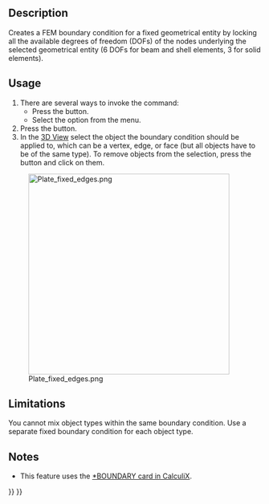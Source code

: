 <languages/>

{{Docnav
|[[FEM_ConstraintTransform|Local Coordinate System]]
|[[FEM_ConstraintRigidBody|Rigid Body Constraint]]
|[[FEM_Workbench|FEM]]
|IconL=FEM_ConstraintTransform.svg
|IconR=FEM_ConstraintRigidBody.svg
|IconC=Workbench_FEM.svg
}}

{{GuiCommandContainer|
{{GuiCommand
|Name=FEM ConstraintFixed
|MenuLocation=Model → Mechanical Boundary Conditions and Loads → Fixed Boundary Condition
|Workbenches=[[FEM_Workbench|FEM]]
|SeeAlso=[[FEM_ConstraintContact|FEM Constraint contact]]
}}
{{GuiCommandFemInfo
|Solvers=All
}}
}}

==Description==

Creates a FEM boundary condition for a fixed geometrical entity by locking all the available degrees of freedom (DOFs) of the nodes underlying the selected geometrical entity (6 DOFs for beam and shell elements, 3 for solid elements).

==Usage==

# There are several ways to invoke the command:
#* Press the {{Button|[[Image:FEM_ConstraintFixed.svg|16px]] [[FEM_ConstraintFixed|Fixed Boundary Condition]]}} button.
#* Select the {{MenuCommand|Model → Mechanical Boundary Conditions and Loads → [[Image:FEM_ConstraintFixed.svg|16px]] Fixed Boundary Condition}} option from the menu.
# Press the {{Button|Add}} button.
# In the [[3D_View|3D View]] select the object the boundary condition should be applied to, which can be a vertex, edge, or face (but all objects have to be of the same type). To remove objects from the selection, press the {{Button|Remove}} button and click on them.

[[Image:Plate_fixed_edges.png|400px]]

{{Caption|Square plate fixed (clamped) on all edges.}}

==Limitations==

You cannot mix object types within the same boundary condition. Use a separate fixed boundary condition for each object type.

==Notes==

* This feature uses the [https://web.mit.edu/calculix_v2.7/CalculiX/ccx_2.7/doc/ccx/node163.html *BOUNDARY card in CalculiX].


{{Docnav
|[[FEM_ConstraintTransform|Local Coordinate System]]
|[[FEM_ConstraintRigidBody|Rigid Body Constraint]]
|[[FEM_Workbench|FEM]]
|IconL=FEM_ConstraintTransform.svg
|IconR=FEM_ConstraintRigidBody.svg
|IconC=Workbench_FEM.svg
}}

{{FEM_Tools_navi{{#translation:}}}}
{{Userdocnavi{{#translation:}}}}